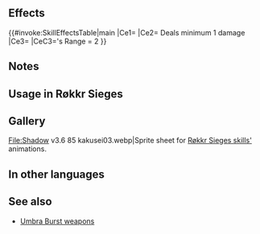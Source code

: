 {{Weapon Infobox
|tagid=SID_影没の波動・竜
|wikiName=Umbra Burst (dragonstone)
|weaponName=Umbra Burst
|weaponType=Dragonstone
|might=16
|range=1
|effect=Unit can counterattack regardless of foe's range. If foe's Range = 2, calculates damage using the lower of foe's Def or Res. Deals a minimum of 1 damage.
|cost=0
|exclusive=0
|statModifiers=0,16,0,0,0
|required=-
|properties=enemy_only
}}
==Effects==
{{#invoke:SkillEffectsTable|main
|Ce1={{Eft|Distant Counter}}
|Ce2={{Efi|Damage Boost}} Deals minimum 1 damage
|Ce3={{Eft|Lower Def/Res}}
|CeC3={{Tgt|Foe}}'s Range = 2
}}
==Notes==
{{Umbra Burst notes}}
==Usage in Røkkr Sieges==
{{Umbra Burst Hero List}}
==Gallery==
<gallery>
File:Shadow v3.6 85 kakusei03.webp|Sprite sheet for [[:Category:Røkkr Sieges skills|Røkkr Sieges skills']] animations.
</gallery>
==In other languages==
{{OtherLanguages
|english=Umbra Burst
|japanese=影没の波動
|german=Umbra-Stoß
|spanishEU=Colisión sombría
|spanishLA=Colisión sombría
|french=Rafale sombre
|italian=Boato notte
|chineseTW=影沒之波動
|portuguese=Maré umbra
}}
==See also==
* [[Umbra Burst|Umbra Burst weapons]]
{{Weapons Navbox}}